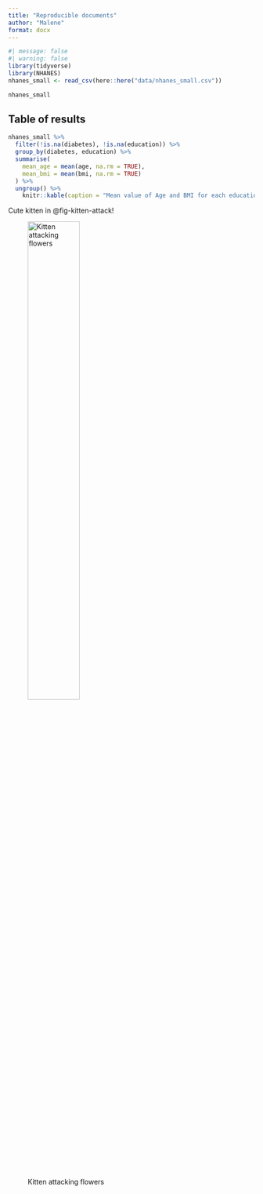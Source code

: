 ```yaml
---
title: "Reproducible documents"
author: "Malene"
format: docx
---
```


```r
#| message: false
#| warning: false
library(tidyverse)
library(NHANES)
nhanes_small <- read_csv(here::here("data/nhanes_small.csv"))
```

```r
nhanes_small
```

## Table of results

```r
nhanes_small %>%
  filter(!is.na(diabetes), !is.na(education)) %>%
  group_by(diabetes, education) %>%
  summarise(
    mean_age = mean(age, na.rm = TRUE),
    mean_bmi = mean(bmi, na.rm = TRUE)
  ) %>%
  ungroup() %>% 
    knitr::kable(caption = "Mean value of Age and BMI for each education and diabetes status.")
```

Cute kitten in @fig-kitten-attack!

![Kitten attacking flowers](images/kitten.jpg){#fig-kitten-attack width="50%" height="50%"}



